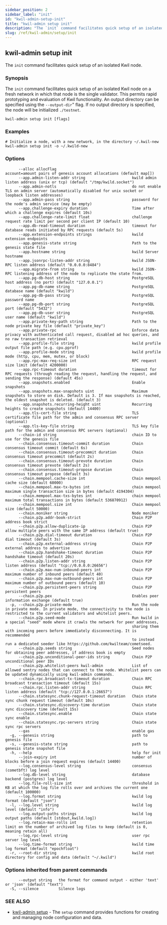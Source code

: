 ```yaml
---
sidebar_position: 2
sidebar_label: "init"
id: "kwil-admin-setup-init"
title: "kwil-admin setup init"
description: "The `init` command facilitates quick setup of an isolated Kwil node."
slug: /ref/kwil-admin/setup/init
---
```


## kwil-admin setup init

The `init` command facilitates quick setup of an isolated Kwil node.

### Synopsis

The `init` command facilitates quick setup of an isolated Kwil node on a fresh network in which that node is the single validator.
This permits rapid prototyping and evaluation of Kwil functionality. An output directory can be specified using the `--output-dir`" flag.
If no output directory is specified, the node will be initialized `./testnet`.

```
kwil-admin setup init [flags]
```

### Examples

```
# Initialize a node, with a new network, in the directory ~/.kwil-new
kwil-admin setup init -o ~/.kwild-new
```

### Options

```
      --alloc allocFlag                                  account=amount pairs of genesis account allocations (default map[])
      --app.admin-listen-addr string                     kwild admin listen address (unix or tcp) (default "/tmp/kwild.socket")
      --app.admin-notls                                  do not enable TLS on admin server (automatically disabled for unix socket or loopback listen addresses)
      --app.admin-pass string                            password for the node's admin service (may be empty)
      --app.challenge-expiry duration                    Time after which a challenge expires (default 10s)
      --app.challenge-rate-limit float                   challenge request rate limit per second per client IP (default 10)
      --app.db-read-timeout duration                     timeout for database reads initiated by RPC requests (default 5s)
      --app.extension-endpoints strings                  kwild extension endpoints
      --app.genesis-state string                         Path to the genesis state file
      --app.hostname string                              kwild Server hostname
      --app.jsonrpc-listen-addr string                   kwild JSON-RPC listen address (default "0.0.0.0:8484")
      --app.migrate-from string                          kwild JSON-RPC listening address of the node to replicate the state from.
      --app.pg-db-host string                            PostgreSQL host address (no port) (default "127.0.0.1")
      --app.pg-db-name string                            PostgreSQL database name (default "kwild")
      --app.pg-db-pass string                            PostgreSQL password name
      --app.pg-db-port string                            PostgreSQL port (default "5432")
      --app.pg-db-user string                            PostgreSQL user name (default "kwild")
      --app.private-key-path string                      Path to the node private key file (default "private_key")
      --app.private-rpc                                  Enforce data privacy with authenticated call request, disabled ad hoc queries, and no raw transaction retrieval
      --app.profile-file string                          kwild profile output file path (e.g. cpu.pprof)
      --app.profile-mode string                          kwild profile mode (http, cpu, mem, mutex, or block)
      --app.rpc-max-req-size int                         RPC request size limit (default 4200000)
      --app.rpc-timeout duration                         timeout for RPC requests (through reading the request, handling the request, and sending the response) (default 45s)
      --app.snapshots.enabled                            Enable snapshots
      --app.snapshots.max-snapshots uint                 Maximum snapshots to store on disk. Default is 3. If max snapshots is reached, the oldest snapshot is deleted. (default 3)
      --app.snapshots.recurring-height uint              Recurring heights to create snapshots (default 14400)
      --app.tls-cert-file string                         TLS certificate file path for the admin and consensus RPC server (optional)
      --app.tls-key-file string                          TLS key file path for the admin and consensus RPC servers (optional)
      --chain-id string                                  chain ID to use for the genesis file
      --chain.consensus.timeout-commit duration          Chain consensus timeout commit (default 6s)
      --chain.consensus.timeout-precommit duration       Chain consensus timeout precommit (default 2s)
      --chain.consensus.timeout-prevote duration         Chain consensus timeout prevote (default 2s)
      --chain.consensus.timeout-propose duration         Chain consensus timeout propose (default 3s)
      --chain.mempool.cache-size int                     Chain mempool cache size (default 60000)
      --chain.mempool.max-tx-bytes int                   chain mempool maximum single transaction size in bytes (default 4194304)
      --chain.mempool.max-txs-bytes int                  chain mempool maximum total transactions in bytes (default 536870912)
      --chain.mempool.size int                           Chain mempool size (default 50000)
      --chain.moniker string                             Node moniker
      --chain.p2p.addr-book-strict                       Chain P2P address book strict
      --chain.p2p.allow-duplicate-ip                     Chain P2P allow multiple peers with the same IP address (default true)
      --chain.p2p.dial-timeout duration                  Chain P2P dial timeout (default 3s)
      --chain.p2p.external-address string                Chain P2P external address to advertise
      --chain.p2p.handshake-timeout duration             Chain P2P handshake timeout (default 20s)
      --chain.p2p.listen-addr string                     Chain P2P listen address (default "tcp://0.0.0.0:26656")
      --chain.p2p.max-num-inbound-peers int              Chain P2P maximum number of inbound peers (default 40)
      --chain.p2p.max-num-outbound-peers int             Chain P2P maximum number of outbound peers (default 10)
      --chain.p2p.persistent-peers string                Chain P2P persistent peers
      --chain.p2p.pex                                    Enables peer information exchange (default true)
  -p, --chain.p2p.private-mode                           Run the node in private mode. In private mode, the connectivity to the node is restricted to the current validators and whitelist peers.
      --chain.p2p.seed-mode                              Run kwild in a special "seed" mode where it crawls the network for peer addresses,
                                                         sharing them with incoming peers before immediately disconnecting. It is recommended
                                                         to instead run a dedicated seeder like https://github.com/kwilteam/cometseed.
      --chain.p2p.seeds string                           Seed nodes for obtaining peer addresses, if address book is empty
      --chain.p2p.unconditional-peer-ids string          Chain P2P unconditional peer IDs
      --chain.p2p.whitelist-peers kwil-admin             List of allowed sentry nodes that can connect to the node. Whitelist peers can be updated dynamically using kwil-admin commands.
      --chain.rpc.broadcast-tx-timeout duration          Chain RPC broadcast transaction timeout (default 15s)
      --chain.rpc.listen-addr string                     Chain RPC listen address (default "tcp://127.0.0.1:26657")
      --chain.statesync.chunk-request-timeout duration   Chain state sync chunk request timeout (default 10s)
      --chain.statesync.discovery-time duration          Chain state sync discovery time (default 15s)
      --chain.statesync.enable                           Chain state sync enable
      --chain.statesync.rpc-servers string               Chain state sync rpc servers
      --gas                                              enable gas
  -g, --genesis string                                   path to genesis file
  -s, --genesis-state string                             path to genesis state snapshot file
  -h, --help                                             help for init
      --join-expiry int                                  number of blocks before a join request expires (default 14400)
      --log.consensus-level string                       consensus (cometbft) log level
      --log.db-level string                              database backend (postgres) log level
      --log.file-roll-size int                           threshold in KB at which the log file rolls over and archives the current one (default 100000)
      --log.format string                                kwild log format (default "json")
  -l, --log.level string                                 kwild log level (default "info")
      --log.output-paths strings                         kwild log output paths (default [stdout,kwild.log])
      --log.retain-max-rolls int                         retention limit on the number of archived log files to keep (default is 0, meaning retain all)
      --log.rpc-level string                             user rpc server log level
      --log.time-format string                           kwild time log format (default "epochfloat")
  -r, --root-dir string                                  kwild root directory for config and data (default "~/.kwild")
```

### Options inherited from parent commands

```
      --output string   the format for command output - either 'text' or 'json' (default "text")
  -S, --silence         Silence logs
```

### SEE ALSO

* [kwil-admin setup](/docs/ref/kwil-admin/setup)	 - The `setup` command provides functions for creating and managing node configuration and data.

